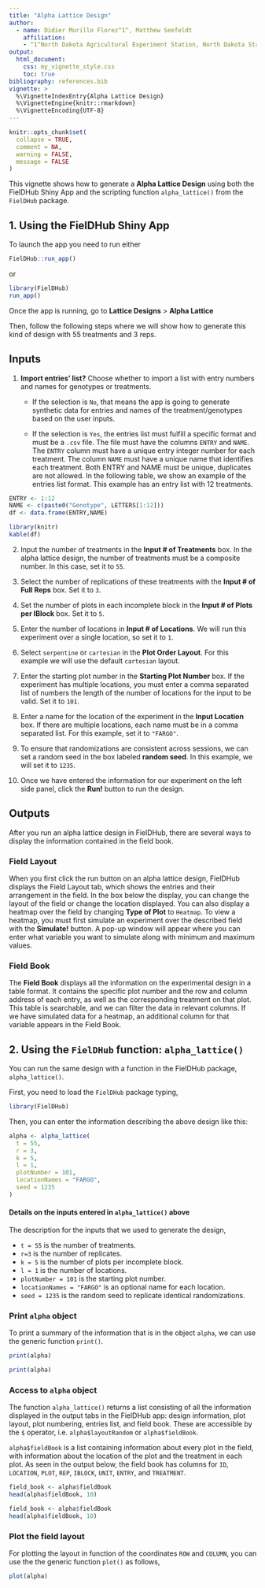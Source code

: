 ```yaml
---
title: "Alpha Lattice Design"
author: 
  - name: Didier Murillo Florez^1^, Matthew Seefeldt
    affiliation: 
    - ^1^North Dakota Agricultural Experiment Station, North Dakota State University, USA.
output:
  html_document:
    css: my_vignette_style.css
    toc: true
bibliography: references.bib
vignette: >
  %\VignetteIndexEntry{Alpha Lattice Design}
  %\VignetteEngine{knitr::rmarkdown}
  %\VignetteEncoding{UTF-8}
---
```


```r
knitr::opts_chunk$set(
  collapse = TRUE,
  comment = NA,
  warning = FALSE, 
  message = FALSE
)
```

This vignette shows how to generate a **Alpha Lattice Design** using both the FielDHub Shiny App and the scripting function `alpha_lattice()` from the `FielDHub` package.

## 1. Using the FielDHub Shiny App

To launch the app you need to run either

```r
FielDHub::run_app()
```

or

```r
library(FielDHub)
run_app()
```

Once the app is running, go to **Lattice Designs** > **Alpha Lattice**

Then, follow the following steps where we will show how to generate this kind of design with 55 treatments and 3 reps.

## Inputs

1. **Import entries' list?** Choose whether to import a list with entry numbers and names for genotypes or treatments.
    * If the selection is `No`, that means the app is going to generate synthetic data for entries and names of the treatment/genotypes based on the user inputs.

    * If the selection is `Yes`, the entries list must fulfill a specific format and must be a `.csv` file. The file must have the columns `ENTRY` and `NAME`. The `ENTRY` column must have a unique entry integer number for each treatment. The column `NAME` must have a unique name that identifies each treatment. Both ENTRY and NAME must be unique, duplicates are not allowed. In the following table, we show an example of the entries list format. This example has an entry list with 12 treatments. 

```r
ENTRY <- 1:12
NAME <- c(paste0("Genotype", LETTERS[1:12]))
df <- data.frame(ENTRY,NAME)
```


```r
library(knitr)
kable(df)
```

2. Input the number of treatments in the **Input # of Treatments** box. In the alpha lattice design, the number of treatments must be a composite number. In this case, set it to `55`.

3. Select the number of replications of these treatments with the **Input # of Full Reps** box. Set it to `3`.

4. Set the number of plots in each incomplete block in the **Input # of Plots per IBlock** box. Set it to `5`.

5. Enter the number of locations in **Input # of Locations**. We will run this experiment over a single location, so set it to `1`.

6. Select `serpentine` or `cartesian` in the **Plot Order Layout**. For this example we will use the default `cartesian` layout.

7. Enter the starting plot number in the **Starting Plot Number** box. If the experiment has multiple locations, you must enter a comma separated list of numbers the length of the number of locations for the input to be valid. Set it to `101`.

8. Enter a name for the location of the experiment in the **Input Location** box. If there are multiple locations, each name must be in a comma separated list. For this example, set it to `"FARGO"`.

9. To ensure that randomizations are consistent across sessions, we can set a random seed in the box labeled **random seed**. In this example, we will set it to `1235`. 

10. Once we have entered the information for our experiment on the left side panel, click the **Run!** button to run the design.

## Outputs

After you run an alpha lattice design in FielDHub, there are several ways to display the information contained in the field book. 

### Field Layout

When you first click the run button on an alpha lattice design, FielDHub displays the Field Layout tab, which shows the entries and their arrangement in the field. In the box below the display, you can change the layout of the field or change the location displayed. 
You can also display a heatmap over the field by changing **Type of Plot** to `Heatmap`. To view a heatmap, you must first simulate an experiment over the described field with the **Simulate!** button. A pop-up window will appear where you can enter what variable you want to simulate along with minimum and maximum values. 

### Field Book

The **Field Book** displays all the information on the experimental design in a table format. It contains the specific plot number and the row and column address of each entry, as well as the corresponding treatment on that plot. This table is searchable, and we can filter the data in relevant columns. If we have simulated data for a heatmap, an additional column for that variable appears in the Field Book. 

## 2. Using the `FielDHub` function: `alpha_lattice()`

You can run the same design with a function in the FielDHub package, `alpha_lattice()`.

First, you need to load the `FielDHub` package typing,

```r
library(FielDHub)
```

Then, you can enter the information describing the above design like this:

```r
alpha <- alpha_lattice(
  t = 55,
  r = 3,  
  k = 5, 
  l = 1,      
  plotNumber = 101, 
  locationNames = "FARGO", 
  seed = 1235
)
```

#### Details on the inputs entered in `alpha_lattice()` above

The description for the inputs that we used to generate the design,

*   `t = 55` is the number of treatments.
*   `r=3` is the number of replicates.
*   `k = 5` is the number of plots per incomplete block.
*   `l = 1` is the number of locations.
*   `plotNumber = 101` is the starting plot number.
*   `locationNames = "FARGO"` is an optional name for each location.
*   `seed = 1235` is the random seed to replicate identical randomizations.


### Print `alpha` object

To print a summary of the information that is in the object `alpha`, we can use the generic function `print()`. 

```r
print(alpha)
```

```r
print(alpha)
```


### Access to `alpha` object

The function `alpha_lattice()` returns a list consisting of all the information displayed in the output tabs in the FielDHub app: design information, plot layout, plot numbering, entries list, and field book. These are accessible by the `$` operator, i.e. `alpha$layoutRandom` or `alpha$fieldBook`. 

`alpha$fieldBook` is a list containing information about every plot in the field, with information about the location of the plot and the treatment in each plot. As seen in the output below, the field book has columns for `ID`, `LOCATION`, `PLOT`, `REP`, `IBLOCK`, `UNIT`, `ENTRY`, and `TREATMENT`.


```r
field_book <- alpha$fieldBook
head(alpha$fieldBook, 10)
```

```r
field_book <- alpha$fieldBook
head(alpha$fieldBook, 10)
```

### Plot the field layout

For plotting the layout in function of the coordinates `ROW` and `COLUMN`, you can use the the generic function `plot()` as follows,


```r
plot(alpha)
```


<br>
<br>
<br>